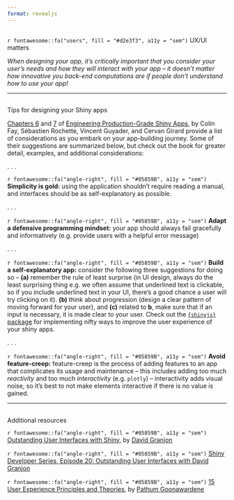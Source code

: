 ```yaml
---
format: revealjs
---
```


##  {#UX-UI data-menu-title="~~~ UX/UI Design ~~~" background="#053660"}

<div class="page-center vertical-center">
<p class="custom-subtitle bottombr">`r fontawesome::fa("users", fill = "#d2e3f3", a11y = "sem")` UX/UI matters</p>
<p class="caption-text">*When designing your app, it's critically important that you consider your user's needs and how they will interact with your app -- it doesn't matter how innovative you back-end computations are if people don't understand how to use your app!*</p>
</div>

---

##  {#UX-UI-design-tips data-menu-title="Tips for UX/UI design"}

<div class="slide-title">Tips for designing your Shiny apps</div>

<p class="body-text">[Chapters 6](https://engineering-shiny.org/ux-matters.html) and [7](https://engineering-shiny.org/dont-rush-into-coding.html) of [Engineering Production-Grade Shiny Apps](https://engineering-shiny.org/index.html), by Colin Fay, Sébastien Rochette, Vincent Guyader, and Cervan Girard provide a list of considerations as you embark on your app-building journey. Some of their suggestions are summarized below, but check out the book for greater detail, examples, and additional considerations:</p>

. . . 

<p class="small-text">`r fontawesome::fa("angle-right", fill = "#05859B", a11y = "sem")` **Simplicity is gold:** using the application shouldn't require reading a manual, and interfaces should be as self-explanatory as possible.</p>

. . . 

<p class="small-text">`r fontawesome::fa("angle-right", fill = "#05859B", a11y = "sem")` **Adapt a defensive programming mindset:** your app should always fail gracefully and informatively (e.g. provide users with a helpful error message)</p>

. . . 

<p class="small-text">`r fontawesome::fa("angle-right", fill = "#05859B", a11y = "sem")` **Build a self-explanatory app:** consider the following three suggestions for doing so -- **(a)** remember the rule of least surprise (in UI design, always do the least surprising thing e.g. we often assume that underlined text is clickable, so if you include underlined text in your UI, there's a good chance a user will try clicking on it). **(b)** think about progression (design a clear pattern of moving forward for your user), and **(c)** related to **b**, make sure that if an input is necessary, it is made clear to your user. Check out the [`{shinyjs}` package](https://deanattali.com/shinyjs/) for implementing nifty ways to improve the user experience of your shiny apps.</p>

. . . 

<p class="small-text">`r fontawesome::fa("angle-right", fill = "#05859B", a11y = "sem")` **Avoid feature-creep:** feature-creep is the process of adding features to an app that complicates its usage and maintenance -- this includes adding too much *reactivity* and too much *interactivity* (e.g. `plotly`) -- interactivity adds visual noise, so it's best to not make elements interactive if there is no value is gained.</p> 

---

##  {#UX-UI-resources data-menu-title="UX/UI resources"}

<div class="slide-title">Additional resources</div>

<p class="body-text topbr">`r fontawesome::fa("angle-right", fill = "#05859B", a11y = "sem")` [Outstanding User Interfaces with Shiny](https://unleash-shiny.rinterface.com/index.html), by [David Granjon](https://divadnojnarg.github.io/)</p>

<p class="body-text topbr">`r fontawesome::fa("angle-right", fill = "#05859B", a11y = "sem")` [Shiny Developer Series, Episode 20: Outstanding User Interfaces with David Granjon](https://www.youtube.com/watch?v=mxvMaoXOm70)</p>

<p class="body-text topbr">`r fontawesome::fa("angle-right", fill = "#05859B", a11y = "sem")` [15 User Experience Principles and Theories](https://pathumpmgux.medium.com/15-user-experience-principles-and-theories-80f19877bd5), by [Pathum Goonawardene](https://pathumpmgux.medium.com/)</p>

